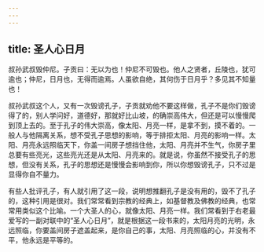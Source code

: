 ```yaml
---
---
---
```

title: 圣人心日月
---




叔孙武叔毁仲尼。子贡曰：无以为也！仲尼不可毁也。他人之贤者，丘陵也，犹可逾也；仲尼，日月也，无得而逾焉。人虽欲自绝，其何伤于日月乎？多见其不知量也！

叔孙武叔这个人，又有一次毁谤孔子，子贡就劝他不要这样做，孔子不是你们毁谤得了的，别人学问好，道德好，那就好比山坡，的确崇高伟大，但还是可以慢慢爬到顶上去的。至于孔子的伟大崇高，像太阳、月亮一样，是拿不到，摸不着的。一般人与他隔离关系，想不受孔子思想的影响，等于排拒太阳、月亮的影响一样。太阳、月亮永远照临天下，你盖一间房子想挡住他，太阳、月亮并不生气，你房子里总要有些亮光，这些亮光还是从太阳、月亮来的。就是说，你虽然不接受孔子的思想，但没有关系，孔子的思想还是慢慢会影响到你，所以你想毁谤孔子，只不过是显得你自不量力。

有些人批评孔子，有人就引用了这一段，说明想推翻孔子是没有用的，毁不了孔子的，这种引用是很对。我们常常看到宗教的经典上，如基督教及佛教的经典，也常常用类似这个比喻。一个大圣人的心，就像太阳、月亮一样。我们常看到于右老最爱写的一副对联中的“圣人心日月”，就是根据这一段书来的，太阳月亮的光明，永远照临，你要盖间房子遮盖起来，是你自己的事，太阳、月亮照临的心，并没有不平，他永远是平等的。